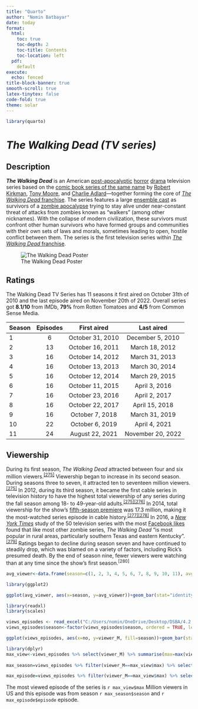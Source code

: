 ```yaml
---
title: "Quarto"
author: "Nomin Batbayar"
date: today
format: 
  html:
    toc: true
    toc-depth: 2
    toc-title: Contents
    toc-location: left
  pdf:    
    default
execute:
  echo: fenced
title-block-banner: true 
smooth-scroll: true
latex-tinytex: false
code-fold: true
theme: solar
---
```




```r
library(quarto)
```
# *The Walking Dead (TV series)*

## Description

***The Walking Dead*** is an American [post-apocalyptic](https://en.wikipedia.org/wiki/Apocalyptic_and_post-apocalyptic_fiction "Apocalyptic and post-apocalyptic fiction") [horror](https://en.wikipedia.org/wiki/Horror_fiction "Horror fiction") [drama](https://en.wikipedia.org/wiki/Drama_(film_and_television) "Drama (film and television)") television series based on the [comic book series of the same name](https://en.wikipedia.org/wiki/The_Walking_Dead_(comic_book) "The Walking Dead (comic book)") by [Robert Kirkman](https://en.wikipedia.org/wiki/Robert_Kirkman "Robert Kirkman"), [Tony Moore](https://en.wikipedia.org/wiki/Tony_Moore_(artist) "Tony Moore (artist)"), and [Charlie Adlard](https://en.wikipedia.org/wiki/Charlie_Adlard "Charlie Adlard")---together forming the core of [*The Walking Dead* franchise](https://en.wikipedia.org/wiki/The_Walking_Dead_(franchise) "The Walking Dead (franchise)"). The series features a large [ensemble cast](https://en.wikipedia.org/wiki/Ensemble_cast "Ensemble cast") as survivors of a [zombie apocalypse](https://en.wikipedia.org/wiki/Zombie_apocalypse "Zombie apocalypse") trying to stay alive under near-constant threat of attacks from zombies known as "walkers" (among other nicknames). With the collapse of modern civilization, these survivors must confront other human survivors who have formed groups and communities with their own sets of laws and morals, sometimes leading to open, hostile conflict between them. The series is the first television series within [*The Walking Dead* franchise](https://en.wikipedia.org/wiki/The_Walking_Dead_(franchise) "The Walking Dead (franchise)").

![The Walking Dead Poster](C:/Users/nomin/OneDrive/Desktop/DSBA/4.2.%20Reproducible%20Research/Lab%204/RRcourse2023/Quarto%20and%20MD%201/TWD_pic1.jpg)

## Ratings

The Walking Dead TV Series has 11 seasons it first aired on October 31th of 2010 and the last episode aired on November 20th of 2022. Overall series got **8.1/10** from IMDb, **79%** from Rotten Tomatoes and **4/5** from Common Sense Media.

| Season | Episodes |   First aired    |    Last aired     |
|:-------|:--------:|:----------------:|:-----------------:|
| 1      |    6     | October 31, 2010 | December 5, 2010  |
| 2      |    13    | October 16, 2011 |  March 18, 2012   |
| 3      |    16    | October 14, 2012 |  March 31, 2013   |
| 4      |    16    | October 13, 2013 |  March 30, 2014   |
| 5      |    16    | October 12, 2014 |  March 29, 2015   |
| 6      |    16    | October 11, 2015 |   April 3, 2016   |
| 7      |    16    | October 23, 2016 |   April 2, 2017   |
| 8      |    16    | October 22, 2017 |  April 15, 2018   |
| 9      |    16    | October 7, 2018  |  March 31, 2019   |
| 10     |    22    | October 6, 2019  |   April 4, 2021   |
| 11     |    24    | August 22, 2021  | November 20, 2022 |

## Viewership

During its first season, *The Walking Dead* attracted between four and six million viewers.^[\[275\]](https://en.wikipedia.org/wiki/The_Walking_Dead_(TV_series)#cite_note-Kirsch-275)^ Viewership began to increase in its second season. During seasons three to seven, it attracted ten to seventeen million viewers.^[\[275\]](https://en.wikipedia.org/wiki/The_Walking_Dead_(TV_series)#cite_note-Kirsch-275)^ In 2012, during its third season, it became the first cable series in television history to have the highest total viewership of any series during the fall season among 18- to 49-year-old adults.^[\[275\]](https://en.wikipedia.org/wiki/The_Walking_Dead_(TV_series)#cite_note-Kirsch-275)[\[276\]](https://en.wikipedia.org/wiki/The_Walking_Dead_(TV_series)#cite_note-amc_ratings-276)^ In 2014, total viewership for the show's [fifth-season premiere](https://en.wikipedia.org/wiki/No_Sanctuary_(The_Walking_Dead) "No Sanctuary (The Walking Dead)") was 17.3 million, making it the most-watched series episode in cable history.^[\[277\]](https://en.wikipedia.org/wiki/The_Walking_Dead_(TV_series)#cite_note-277)[\[278\]](https://en.wikipedia.org/wiki/The_Walking_Dead_(TV_series)#cite_note-s5_premiere-278)^ In 2016, a [*New York Times*](https://en.wikipedia.org/wiki/New_York_Times "New York Times") study of the 50 television series with the most [Facebook likes](https://en.wikipedia.org/wiki/Facebook_Like "Facebook Like") found that like most other zombie series, *The Walking Dead* "is most popular in rural areas, particularly southern Texas and eastern Kentucky".^[\[279\]](https://en.wikipedia.org/wiki/The_Walking_Dead_(TV_series)#cite_note-katz20161227-279)^ Ratings began to decline during season seven and have continued to steadily drop, which was blamed on a variety of factors, including Rick's presumed death. By the end of season nine, fewer viewers were watching than at any time since the show's first season.^\[280\]^

```r
avg_viewer<-data.frame(season=c(1, 2, 3, 4, 5, 6, 7, 8, 9, 10, 11), avg_viewer=c(5.24, 6.90, 10.75, 13.33, 14.38, 13.15, 11.35, 7.82, 4.95, 3.04, 1.69))

library(ggplot2)

ggplot(avg_viewer, aes(x=season, y=avg_viewer))+geom_bar(stat="identity")+theme_minimal()+ ggtitle("Average Viewership by Season")+xlab("Seasons")+ylab("Average Viewers in Million")
```

```r
library(readxl)
library(scales)

views_episodes <- read_excel("C:/Users/nomin/OneDrive/Desktop/DSBA/4.2. Reproducible Research/Lab 4/RRcourse2023/Quarto and MD 1/TWD_views_episodes.xlsx")
views_episodes$season<-factor(views_episodes$season, ordered = TRUE, levels = c("1", "2","3", "4", "5", "6", "7", "8", "9", "10", "11") )

ggplot(views_episodes, aes(x=no, y=viewer_M, fill=season))+geom_bar(stat="identity")+ ggtitle("Viewership by Episodes")+xlab("Episodes")+ylab("Viewers in Million")+scale_x_continuous(expand = c(0, 0), breaks = seq(1,177,10)) + scale_y_continuous(expand = c(0, 0))+geom_text(data=views_episodes[views_episodes$episode==1 |views_episodes$episode==5 | views_episodes$episode==10 | views_episodes$episode==16,], aes(label=episode), vjust=-0.3, size=2)+theme(legend.position = "bottom",  legend.margin = margin(0, 0, 0, 0))+ guides(fill = guide_legend(nrow = 1))
```

```r
library(dplyr)
max_view<-views_episodes %>% select(viewer_M) %>% summarise(max=max(viewer_M))
 
max_season=views_episodes %>% filter(viewer_M==max_view$max) %>% select(season)

max_episode=views_episodes %>% filter(viewer_M==max_view$max) %>% select(episode)

```

The most viewed episode of the series is `r max_view$max` Million viewers in US and this episode was from season `r max_season$season` and `r max_episode$episode` episode.

